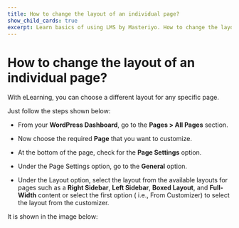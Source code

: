 ---
title: How to change the layout of an individual page?
show_child_cards: true
excerpt: Learn basics of using LMS by Masteriyo. How to change the layout of an individual page.
---

# How to change the layout of an individual page?

With eLearning, you can choose a different layout for any specific page.

Just follow the steps shown below:

- From your **WordPress Dashboard**, go to the **Pages > All Pages** section.

- Now choose the required **Page** that you want to customize.

- At the bottom of the page, check for the **Page Settings** option.

- Under the Page Settings option, go to the **General** option.

- Under the Layout option, select the layout from the available layouts for pages such as a **Right Sidebar**, **Left Sidebar**, **Boxed Layout**, and **Full-Width** content or select the first option ( i.e., From Customizer) to select the layout from the customizer.

It is shown in the image below:

